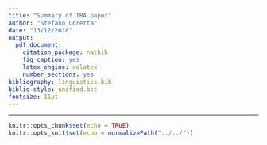 ```yaml
---
title: "Summary of TRA paper"
author: "Stefano Coretta"
date: "13/12/2018"
output:
  pdf_document:
    citation_package: natbib
    fig_caption: yes
    latex_engine: xelatex
    number_sections: yes
bibliography: linguistics.bib
biblio-style: unified.bst
fontsize: 11pt
---
```

---

```r
knitr::opts_chunk$set(echo = TRUE)
knitr::opts_knit$set(echo = normalizePath("../../"))
```

